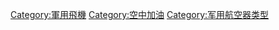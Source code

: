 {{catmore}}
[[Category:軍用飛機|Category:軍用飛機]]

[[Category:空中加油|Category:空中加油]]
[[Category:军用航空器类型|Category:军用航空器类型]]